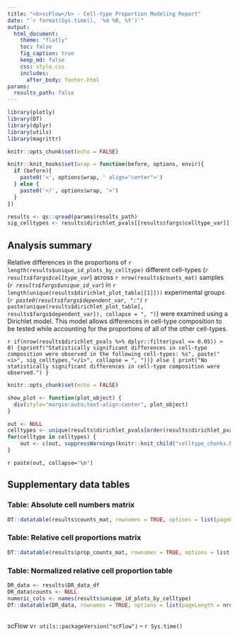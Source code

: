 ```yaml
---
title: "<b>scFlow</b> - Cell-type Proportion Modeling Report"
date: "`r format(Sys.time(), '%d %B, %Y')`"
output:
  html_document:
    theme: "flatly"
    toc: false
    fig_caption: true
    keep_md: false
    css: style.css
    includes:
      after_body: footer.html
params:
  results_path: false
---
```


```r
library(plotly)
library(DT)
library(dplyr)
library(utils)
library(magrittr)

knitr::opts_chunk$set(echo = FALSE)

knitr::knit_hooks$set(wrap = function(before, options, envir){
  if (before){
    paste0('<', options$wrap, ' align="center">')
  } else {
    paste0('</', options$wrap, '>')
  }
})
```

```r
results <- qs::qread(params$results_path)
sig_celltypes <- results$dirichlet_pvals[[results$fargs$celltype_var]][results$dirichlet_pvals$pval <= 0.05]
```

## Analysis summary

Relative differences in the proportions of `r length(results$unique_id_plots_by_celltype)` different cell-types (_`r results$fargs$celltype_var`_) across `r nrow(results$counts_mat)` samples (_`r results$fargs$unique_id_var`_) in `r length(unique(results$dirichlet_plot_table[[1]]))` experimental groups (_`r paste0(results$fargs$dependent_var, ":")`_ `r paste(unique(results$dirichlet_plot_table[, results$fargs$dependent_var]), collapse = ", ")`) were examined using a Dirichlet model.  This model allows differences in cell-type composition to be tested while accounting for the proportions of all of the other cell-types.

`r if(nrow(results$dirichlet_pvals %>% dplyr::filter(pval <= 0.05)) > 0) {sprintf("Statistically significant differences in cell-type composition were observed in the following cell-types: %s", paste("<i>", sig_celltypes,"</i>", collapse = ", "))} else { print("No statistically significant differences in cell-type composition were observed.") }`

```r
knitr::opts_chunk$set(echo = FALSE)

show_plot <- function(plot_object) {
  div(style="margin:auto;text-align:center", plot_object)
}

out <- NULL
celltypes <- unique(results$dirichlet_pvals[order(results$dirichlet_pvals$pval),][[results$fargs$celltype_var]]) #ordered by pvalue
for(celltype in celltypes) {
    out <- c(out, suppressWarnings(knitr::knit_child("celltype_chunks.Rmd")))
}
```

`r paste(out, collapse='\n')`

## Supplementary data tables
### Table: Absolute cell numbers matrix
```r
DT::datatable(results$counts_mat, rownames = TRUE, options = list(pageLength = nrow(results$counts_mat), scrollX=T, columnDefs = list(list(className = 'dt-left', targets = "_all"))), escape = FALSE )
```

### Table: Relative cell proportions matrix
```r

DT::datatable(results$prop_counts_mat, rownames = TRUE, options = list(pageLength = nrow(results$prop_counts_mat), scrollX=T, columnDefs = list(list(className = 'dt-left', targets = "_all"))), escape = FALSE) %>% DT::formatRound(columns = colnames(results$prop_counts_mat), digits = 3)
```

### Table: Normalized relative cell proportion table
```r
DR_data <- results$DR_data_df
DR_data$counts <- NULL
numeric_cols <- names(results$unique_id_plots_by_celltype)
DT::datatable(DR_data, rownames = TRUE, options = list(pageLength = nrow(DR_data), scrollX=T, columnDefs = list(list(className = 'dt-left', targets = "_all"))), escape = FALSE) %>% DT::formatRound(columns = numeric_cols, digits = 3)
```

<br>scFlow v`r utils::packageVersion("scFlow")` -- `r Sys.time()`
